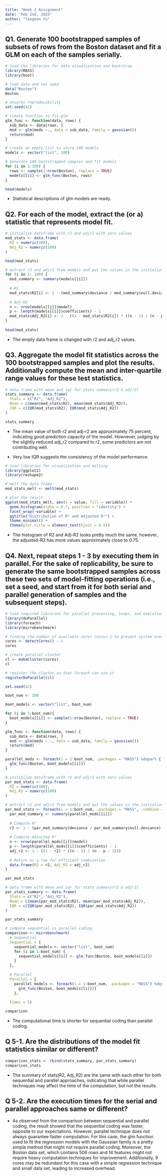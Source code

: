 ```yaml
---
title: "Week 2 Assignment"
date: "Feb 2nd, 2025"
author: "Taegeon Yu"
---
```


## Q1. Generate 100 bootstrapped samples of subsets of rows from the Boston dataset and fit a GLM on each of the samples serially.

```r
# load the libraries for data visualization and bootstrap
library(MASS) 
library(boot) 

# load data and set seed
data("Boston")
Boston
```

```r
# ensures reproducibility
set.seed(42)

# create function to fit glm
glm_func <- function(data, rows) {
  sub_data <- data[rows, ]
  mod <- glm(medv ~., data = sub_data, family = gaussian())
  return(mod)
}
```

```r
# create an empty list to store 100 models
models <- vector("list", 100)
```

```r
# generate 100 bootstrapped samples and fit models
for (i in 1:100) {
  rows <- sample(1:nrow(Boston), replace = TRUE)
  models[[i]] <- glm_func(Boston, rows)
}
```

```r
head(models)
```
* Statistical descriptions of glm models are ready.

## Q2. For each of the model, extract the (or a) statistic that represents model fit.
```r
# initialize dataframe with r2 and adjr2 with zero values
mod_stats <- data.frame(
  R2 = numeric(100),
  Adj_R2 = numeric(100)
)

head(mod_stats)
```

```r
# extract r2 and adjr2 from models and put the values in the initialized df
for (i in 1: 100) {
  mod_summary <- summary(models[[i]])
  
  # R2
  mod_stats$R2[i] <- 1 - (mod_summary$deviance / mod_summary$null.deviance)
  
  # Adj-R2
  n <- nrow(models[[i]]$model)
  p <- length(models[[i]]$coefficients) - 1
  mod_stats$Adj_R2[i] <- 1 - ((1 - mod_stats$R2[i]) * ((n - 1) / (n - p - 1)))
}
  
head(mod_stats)
```
* The empty data frame is changed with r2 and adj_r2 values.

## Q3. Aggregate the model fit statistics across the 100 bootstrapped samples and plot the results. Additionally compute the mean and inter-quartile range values for these test statistics.

```r
# data frame with mean and iqr for stats summary(r2 & adjr2)
stats_summary <- data.frame(
  Stats = c("R2", "Adj_R2"),
  Mean = c(mean(mod_stats$R2), mean(mod_stats$Adj_R2)),
  IQR = c(IQR(mod_stats$R2), IQR(mod_stats$Adj_R2))
)

stats_summary
```
* The mean value of both r2 and adj-r2 are approximately 75 percent, indicating good prediction capacity of the model. Howvever, judging by the slightly reduced adj_r2 compared to r2, some predictors are not contributing well.

* Very low IQR suggests the consistency of the model performance.
```r
# load libraries for visualization and melting
library(ggplot2)
library(reshape2)

# melt the data frame
mod_stats_melt <- melt(mod_stats)

# plot the result
ggplot(mod_stats_melt, aes(x = value, fill = variable)) +
  geom_histogram(alpha = 0.7, position = "identity") +
  facet_wrap(~variable) +
  ggtitle("Distribution of R² and Adjusted R²") +
  theme_minimal() + 
  theme(plot.title = element_text(hjust = 0.5))
```
* The histogram of R2 and Adj-R2 looks pretty much the same, however, the adjusted-R2 has more values approximately close to 0.75.

## Q4. Next, repeat steps 1 - 3 by executing them in parallel. For the sake of replicability, be sure to generate the same bootstrapped samples across these two sets of model-fitting operations (i.e., set a seed, and start from it for both serial and parallel generation of samples and the subsequent steps).

```r
# load required libraries for parallel processing, loops, and execution time comparison
library(doParallel) 
library(foreach)
library(microbenchmark) 
```

```r
# finding the number of available cores (minus 1 to prevent system overload)
cores <- detectCores() - 1
cores
```

```r
# create parallel cluster
cl <- makeCluster(cores)
cl
```

```r
# register the cluster so that foreach can use it
registerDoParallel(cl)
```

```r
set.seed(42)

boot_num <- 100

boot_models <- vector("list", boot_num)

for (i in 1:boot_num){
  boot_models[[i]] <- sample(1:nrow(Boston), replace = TRUE)
}
```

```r
glm_func <- function(data, rows) {
  sub_data <- data[rows, ]
  mod <- glm(medv ~ ., data = sub_data, family = gaussian())
  return(mod)
}
```

```r
parallel_mods <- foreach(i = 1:boot_num, .packages = "MASS") %dopar% {
  glm_func(Boston, boot_models[[i]])
}
```

```r
# initialize dataframe with r2 and adjr2 with zero values
par_mod_stats <- data.frame(
  R2 = numeric(100),
  Adj_R2 = numeric(100)
)
```

```r
# extract r2 and adjr2 from models and put the values in the initialized df
par_mod_stats <- foreach(i = 1:boot_num, .packages = "MASS", .combine = rbind) %dopar% {
  par_mod_summary <- summary(parallel_mods[[i]])
  
  # Compute R²
  r2 <- 1 - (par_mod_summary$deviance / par_mod_summary$null.deviance)
  
  # Compute Adjusted R²
  n <- nrow(parallel_mods[[i]]$model)
  p <- length(parallel_mods[[i]]$coefficients) - 1
  adj_r2 <- 1 - ((1 - r2) * ((n - 1) / (n - p - 1)))
  
  # Return as a row for efficient combination
  data.frame(R2 = r2, Adj_R2 = adj_r2)
}

par_mod_stats
```

```r
# data frame with mean and iqr for stats summary(r2 & adjr2)
par_stats_summary <- data.frame(
  Stats = c("R2", "Adj_R2"),
  Mean = c(mean(par_mod_stats$R2), mean(par_mod_stats$Adj_R2)),
  IQR = c(IQR(par_mod_stats$R2), IQR(par_mod_stats$Adj_R2))
)

par_stats_summary
```

```r
# compare sequential vs parallel coding 
comparison <- microbenchmark(
  # Sequential
  Sequential = {
    sequential_models <- vector("list", boot_num)
    for (i in 1:boot_num) {
      sequential_models[[i]] <- glm_func(Boston, boot_models[[i]])
    }
  },
  
  # Parallel
  Parallel = {
    parallel_models <- foreach(i = 1:boot_num, .packages = "MASS") %dopar% {
      glm_func(Boston, boot_models[[i]])}
    },
  
  times = 5)

comparison
```
* The computational time is shorter for sequential coding than parallel coding.

## Q 5-1. Are the distributions of the model fit statistics similar or different?

```r
comparison_stats <- rbind(stats_summary, par_stats_summary)
comparison_stats
```
* The summary of stats(R2, Adj_R2) are the same with each other for both sequential and parallel approaches, indicating that while parallel techniques may affect the time of the computation, but not the results.

## Q 5-2. Are the execution times for the serial and parallel approaches same or different?

* As observed from the comparison between sequential and parallel coding, the result showed that the sequential coding was faster, opposite to our expectations. However, parallel technique does not always guarantee faster computation. For this case, the glm function used to fit the regression models with the Gaussian family is a pretty simple method that might not require parallel coding. Moreover, the Boston data set, which contains 506 rows and 14 features might not require heavy computation techniques for improvement. Additionally, 9 cores may be redundant for this case with a simple regression technique and small data set, leading to increased overhead.
